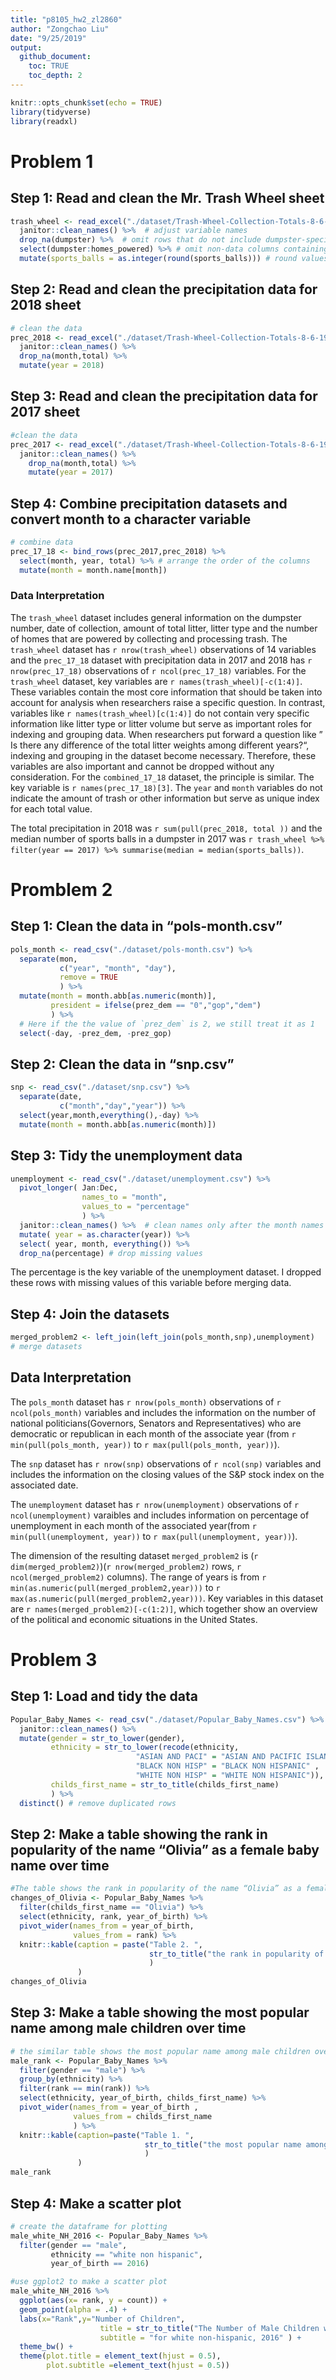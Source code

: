 ```yaml
---
title: "p8105_hw2_zl2860"
author: "Zongchao Liu"
date: "9/25/2019"
output: 
  github_document:
    toc: TRUE
    toc_depth: 2
---
```

```r
knitr::opts_chunk$set(echo = TRUE)
library(tidyverse)
library(readxl)
```

# Problem 1 

## Step 1: Read and clean the Mr. Trash Wheel sheet
```r
trash_wheel <- read_excel("./dataset/Trash-Wheel-Collection-Totals-8-6-19.xlsx", sheet = 1) %>% 
  janitor::clean_names() %>%  # adjust variable names
  drop_na(dumpster) %>%  # omit rows that do not include dumpster-specific data
  select(dumpster:homes_powered) %>% # omit non-data columns containing notes
  mutate(sports_balls = as.integer(round(sports_balls))) # round values & convert data type
```

## Step 2: Read and clean the precipitation data for 2018 sheet
```r
# clean the data
prec_2018 <- read_excel("./dataset/Trash-Wheel-Collection-Totals-8-6-19.xlsx", sheet = 5, skip = 1) %>%
  janitor::clean_names() %>%
  drop_na(month,total) %>%
  mutate(year = 2018)
```

## Step 3: Read and clean the precipitation data for 2017 sheet
```r
#clean the data
prec_2017 <- read_excel("./dataset/Trash-Wheel-Collection-Totals-8-6-19.xlsx", sheet = 6, skip = 1) %>%
  janitor::clean_names() %>%
    drop_na(month,total) %>%
    mutate(year = 2017)
```

## Step 4: Combine precipitation datasets and convert month to a character variable 
```r
# combine data 
prec_17_18 <- bind_rows(prec_2017,prec_2018) %>%
  select(month, year, total) %>% # arrange the order of the columns
  mutate(month = month.name[month]) 
```

### Data Interpretation

The `trash_wheel` dataset includes general information on the dumpster number, date of collection, amount of total litter, litter type and the number of homes that are powered by collecting and processing trash. The `trash_wheel` dataset has `r nrow(trash_wheel) ` observations of 14 variables and the `prec_17_18` dataset with precipitation data in 2017 and 2018 has `r nrow(prec_17_18)` observations of `r ncol(prec_17_18)` variables. For the `trash_wheel` dataset, key variables are ``r names(trash_wheel)[-c(1:4)]``. These variables contain the most core information that should be taken into account for analysis when researchers raise a specific question. In contrast, variables like ``r names(trash_wheel)[c(1:4)]``  do not contain very specific information like litter type or litter volume but serve as important roles for indexing and grouping data. When researchers put forward a question like " Is there any difference of the total litter weights among different years?", indexing and grouping in the dataset become necessary. Therefore, these variables are also important and cannot be dropped without any consideration. For the `combined_17_18` dataset, the principle is similar. The key variable is ``r names(prec_17_18)[3]``. The `year` and `month` variables do not indicate the amount of trash or other information but serve as unique index for each total value.

The total precipitation in 2018 was `r sum(pull(prec_2018, total ))` and the median number of sports balls in a dumpster in 2017 was `r trash_wheel %>% filter(year == 2017) %>% summarise(median = median(sports_balls))`.


# Promblem 2  
## Step 1: Clean the data in "pols-month.csv" 

```r
pols_month <- read_csv("./dataset/pols-month.csv") %>%
  separate(mon,
           c("year", "month", "day"),
           remove = TRUE
           ) %>%
  mutate(month = month.abb[as.numeric(month)],
         president = ifelse(prez_dem == "0","gop","dem")
         ) %>%  
  # Here if the the value of `prez_dem` is 2, we still treat it as 1
  select(-day, -prez_dem, -prez_gop)
```

## Step 2: Clean the data in "snp.csv"
```r
snp <- read_csv("./dataset/snp.csv") %>%
  separate(date,
           c("month","day","year")) %>%
  select(year,month,everything(),-day) %>%
  mutate(month = month.abb[as.numeric(month)])
```

## Step 3: Tidy the unemployment data
```r
unemployment <- read_csv("./dataset/unemployment.csv") %>%
  pivot_longer( Jan:Dec,
                names_to = "month",
                values_to = "percentage"
                ) %>%
  janitor::clean_names() %>%  # clean names only after the month names become values
  mutate( year = as.character(year)) %>%
  select( year, month, everything()) %>%
  drop_na(percentage) # drop missing values
```

The percentage is the key variable of the unemployment dataset. I dropped these rows with missing values of this variable before merging data. 

## Step 4: Join the datasets
```r
merged_problem2 <- left_join(left_join(pols_month,snp),unemployment)
# merge datasets
```

## Data Interpretation

The `pols_month` dataset has `r nrow(pols_month)` observations of `r ncol(pols_month)` variables and includes the information on the number of national politicians(Governors, Senators and Representatives) who are democratic or republican in each month of the associate year (from `r min(pull(pols_month, year))` to `r max(pull(pols_month, year))`). 

The `snp` dataset has `r nrow(snp)` observations of `r ncol(snp)` variables and includes the information on the closing values of the S&P stock index on the associated date. 

The `unemployment` dataset has `r nrow(unemployment)` observations of `r ncol(unemployment)` varaibles and includes information on percentage of unemployment in each month of the associated year(from `r min(pull(unemployment, year))` to `r max(pull(unemployment, year))`).

The dimension of the resulting dataset `merged_problem2` is (`r dim(merged_problem2)`)(`r nrow(merged_problem2)` rows, `r ncol(merged_problem2)` columns). The range of years is from `r min(as.numeric(pull(merged_problem2,year)))` to `r max(as.numeric(pull(merged_problem2,year)))`. Key variables in this dataset are ``r names(merged_problem2)[-c(1:2)]``, which together show an overview of the political and economic situations in the United States.

# Problem 3 
## Step 1: Load and tidy the data
```r
Popular_Baby_Names <- read_csv("./dataset/Popular_Baby_Names.csv") %>%
  janitor::clean_names() %>%
  mutate(gender = str_to_lower(gender),
         ethnicity = str_to_lower(recode(ethnicity,
                            "ASIAN AND PACI" = "ASIAN AND PACIFIC ISLANDER",
                            "BLACK NON HISP" = "BLACK NON HISPANIC" ,
                            "WHITE NON HISP" = "WHITE NON HISPANIC")),
         childs_first_name = str_to_title(childs_first_name)
         ) %>%
  distinct() # remove duplicated rows
```

## Step 2: Make a table showing the rank in popularity of the name “Olivia” as a female baby name over time
```r
#The table shows the rank in popularity of the name “Olivia” as a female baby name over time
changes_of_Olivia <- Popular_Baby_Names %>%
  filter(childs_first_name == "Olivia") %>%
  select(ethnicity, rank, year_of_birth) %>%
  pivot_wider(names_from = year_of_birth,
              values_from = rank) %>%
  knitr::kable(caption = paste("Table 2. ",
                               str_to_title("the rank in popularity of the name Olivia from 2011 to 2016")
                               )
               )
changes_of_Olivia
```

## Step 3: Make a table showing the most popular name among male children over time
```r
# the similar table shows the most popular name among male children over time  
male_rank <- Popular_Baby_Names %>%
  filter(gender == "male") %>%
  group_by(ethnicity) %>%
  filter(rank == min(rank)) %>%
  select(ethnicity, year_of_birth, childs_first_name) %>%
  pivot_wider(names_from = year_of_birth ,
              values_from = childs_first_name
              ) %>%
  knitr::kable(caption=paste("Table 1. ",
                              str_to_title("the most popular name among male children from 2011 to 2016")
                              )
               )
male_rank
```

## Step 4: Make a scatter plot
```r
# create the dataframe for plotting
male_white_NH_2016 <- Popular_Baby_Names %>%
  filter(gender == "male",
         ethnicity == "white non hispanic",
         year_of_birth == 2016)

#use ggplot2 to make a scatter plot
male_white_NH_2016 %>%
  ggplot(aes(x= rank, y = count)) + 
  geom_point(alpha = .4) + 
  labs(x="Rank",y="Number of Children", 
                    title = str_to_title("The Number of Male Children with a Name Against the Rank in Popularity of That Name"),
                    subtitle = "for white non-hispanic, 2016" ) +
  theme_bw() +
  theme(plot.title = element_text(hjust = 0.5),
        plot.subtitle =element_text(hjust = 0.5))
  
```


